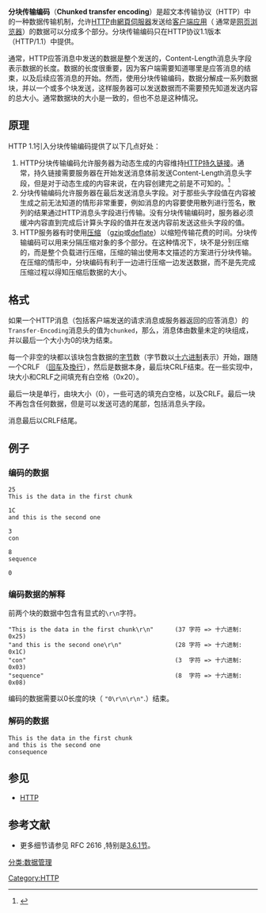 {{HTTP}}
'''分块传输编码'''（'''Chunked transfer encoding'''）是超文本传输协议（HTTP）中的一种数据传输机制，允许[[HTTP|HTTP]]由[[網頁伺服器|網頁伺服器]]发送给[[客户端|客户端]][[应用软件|应用]]（ 通常是[[网页浏览器|网页浏览器]]）的数据可以分成多个部分。分块传输编码只在HTTP协议1.1版本（HTTP/1.1）中提供。

通常，HTTP应答消息中发送的数据是整个发送的，Content-Length消息头字段表示数据的长度。数据的长度很重要，因为客户端需要知道哪里是应答消息的结束，以及后续应答消息的开始。然而，使用分块传输编码，数据分解成一系列数据块，并以一个或多个块发送，这样服务器可以发送数据而不需要预先知道发送内容的总大小。通常数据块的大小是一致的，但也不总是这种情况。

==原理==
HTTP 1.1引入分块传输编码提供了以下几点好处：

# HTTP分块传输编码允许服务器为动态生成的内容维持[[HTTP持久链接|HTTP持久链接]]。通常，持久链接需要服务器在开始发送消息体前发送Content-Length消息头字段，但是对于动态生成的内容来说，在内容创建完之前是不可知的。<ref>{{cite news
 |author      = Roy T. Fielding
 |title       = Keep-Alive Notes
 |quote       = 
 |publisher   = HTTP Working Group (HTTP-WG) mailing list
 |date        = 10 Oct 1995
 |pages       = 
 |url         = http://ftp.ics.uci.edu/pub/ietf/http/hypermail/1995q4/0063.html
 |accessdate  = 
 |deadurl     = yes
 |archiveurl  = https://web.archive.org/web/20100705134953/http://ftp.ics.uci.edu/pub/ietf/http/hypermail/1995q4/0063.html
 |archivedate = 2010-07-05
}}</ref>
# 分块传输编码允许服务器在最后发送消息头字段。对于那些头字段值在内容被生成之前无法知道的情形非常重要，例如消息的内容要使用散列进行签名，散列的结果通过HTTP消息头字段进行传输。没有分块传输编码时，服务器必须缓冲内容直到完成后计算头字段的值并在发送内容前发送这些头字段的值。
# HTTP服务器有时使用[[数据压缩|压缩]] （[[gzip|gzip]]或[[DEFLATE|deflate]]）以缩短传输花费的时间。分块传输编码可以用来分隔压缩对象的多个部分。在这种情况下，块不是分别压缩的，而是整个负载进行压缩，压缩的输出使用本文描述的方案进行分块传输。在压缩的情形中，分块编码有利于一边进行压缩一边发送数据，而不是先完成压缩过程以得知压缩后数据的大小。

==格式==
如果一个HTTP消息（包括客户端发送的请求消息或服务器返回的应答消息）的<tt>Transfer-Encoding</tt>消息头的值为<tt>chunked</tt>，那么，消息体由数量未定的块组成，并以最后一个大小为0的块为结束。

每一个非空的块都以该块包含数据的[[字节|字节]]数（字节数以[[十六进制|十六进制]]表示）开始，跟随一个CRLF （[[回車鍵|回车]]及[[換行|換行]]），然后是数据本身，最后块CRLF结束。在一些实现中，块大小和CRLF之间填充有白空格（0x20）。

最后一块是单行，由块大小（0），一些可选的填充白空格，以及CRLF。最后一块不再包含任何数据，但是可以发送可选的尾部，包括消息头字段。

消息最后以CRLF结尾。

==例子==
=== 编码的数据 ===
<pre>
25
This is the data in the first chunk

1C
and this is the second one

3
con

8
sequence

0

</pre>

=== 编码数据的解释 ===
前两个块的数据中包含有显式的<tt>\r\n</tt>字符。
<pre>
"This is the data in the first chunk\r\n"      (37 字符 => 十六进制: 0x25)
"and this is the second one\r\n"               (28 字符 => 十六进制: 0x1C)
"con"                                          (3  字符 => 十六进制: 0x03)
"sequence"                                     (8  字符 => 十六进制: 0x08)
</pre>
编码的数据需要以0长度的块（ <tt>"0\r\n\r\n"</tt>.）结束。

=== 解码的数据 ===
<pre>
This is the data in the first chunk
and this is the second one
consequence
</pre>

==参见==
* [[HTTP|HTTP]]

==参考文献==
{{Reflist}}
{{refbegin}}
*更多细节请参见 RFC 2616 ,特别是[[:rfc:2616#section-3.6.1|3.6.1节]]。
{{refend}}

{{DEFAULTSORT:Chunked Transfer Encoding}}

[[分类:数据管理|分类:数据管理]]
[[Category:HTTP|Category:HTTP]]